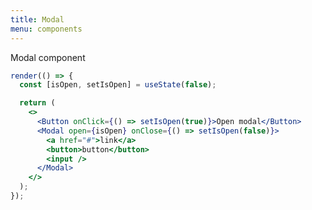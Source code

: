 ```yaml
---
title: Modal
menu: components
---
```


Modal component

```jsx react-live=true noInline
render(() => {
  const [isOpen, setIsOpen] = useState(false);

  return (
    <>
      <Button onClick={() => setIsOpen(true)}>Open modal</Button>
      <Modal open={isOpen} onClose={() => setIsOpen(false)}>
        <a href="#">link</a>
        <button>button</button>
        <input />
      </Modal>
    </>
  );
});
```

